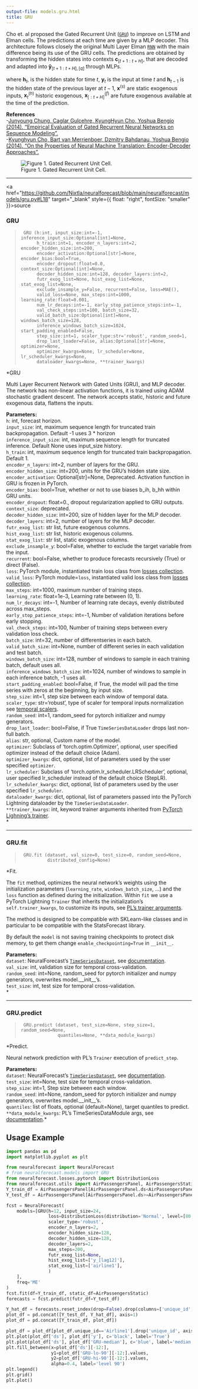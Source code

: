 ```yaml
---
output-file: models.gru.html
title: GRU
---
```



Cho et. al proposed the Gated Recurrent Unit
([`GRU`](https://nixtlaverse.nixtla.io/neuralforecast/models.gru.html#gru))
to improve on LSTM and Elman cells. The predictions at each time are
given by a MLP decoder. This architecture follows closely the original
Multi Layer Elman
[`RNN`](https://nixtlaverse.nixtla.io/neuralforecast/models.rnn.html#rnn)
with the main difference being its use of the GRU cells. The predictions
are obtained by transforming the hidden states into contexts
$\mathbf{c}_{[t+1:t+H]}$, that are decoded and adapted into
$\mathbf{\hat{y}}_{[t+1:t+H],[q]}$ through MLPs.

where $\mathbf{h}_{t}$, is the hidden state for time $t$,
$\mathbf{y}_{t}$ is the input at time $t$ and $\mathbf{h}_{t-1}$ is the
hidden state of the previous layer at $t-1$, $\mathbf{x}^{(s)}$ are
static exogenous inputs, $\mathbf{x}^{(h)}_{t}$ historic exogenous,
$\mathbf{x}^{(f)}_{[:t+H]}$ are future exogenous available at the time
of the prediction.

**References**<br/> -[Junyoung Chung, Caglar Gulcehre, KyungHyun Cho,
Yoshua Bengio (2014). “Empirical Evaluation of Gated Recurrent Neural
Networks on Sequence Modeling”.](https:arxivorg/abs/1412.3555)<br/>
-[Kyunghyun Cho, Bart van Merrienboer, Dzmitry Bahdanau, Yoshua Bengio
(2014). “On the Properties of Neural Machine Translation:
Encoder-Decoder Approaches”.](https://arxiv.org/abs/1409.1259)<br/>

<figure>
<img src="imgs_models/gru.png"
alt="Figure 1. Gated Recurrent Unit Cell." />
<figcaption aria-hidden="true">Figure 1. Gated Recurrent Unit
Cell.</figcaption>
</figure>

------------------------------------------------------------------------

<a
href="https://github.com/Nixtla/neuralforecast/blob/main/neuralforecast/models/gru.py#L18"
target="_blank" style={{ float: "right", fontSize: "smaller" }}>source</a>

### GRU

> ``` text
>  GRU (h:int, input_size:int=-1, inference_input_size:Optional[int]=None,
>       h_train:int=1, encoder_n_layers:int=2, encoder_hidden_size:int=200,
>       encoder_activation:Optional[str]=None, encoder_bias:bool=True,
>       encoder_dropout:float=0.0, context_size:Optional[int]=None,
>       decoder_hidden_size:int=128, decoder_layers:int=2,
>       futr_exog_list=None, hist_exog_list=None, stat_exog_list=None,
>       exclude_insample_y=False, recurrent=False, loss=MAE(),
>       valid_loss=None, max_steps:int=1000, learning_rate:float=0.001,
>       num_lr_decays:int=-1, early_stop_patience_steps:int=-1,
>       val_check_steps:int=100, batch_size=32,
>       valid_batch_size:Optional[int]=None, windows_batch_size=128,
>       inference_windows_batch_size=1024, start_padding_enabled=False,
>       step_size:int=1, scaler_type:str='robust', random_seed=1,
>       drop_last_loader=False, alias:Optional[str]=None, optimizer=None,
>       optimizer_kwargs=None, lr_scheduler=None, lr_scheduler_kwargs=None,
>       dataloader_kwargs=None, **trainer_kwargs)
> ```

\*GRU

Multi Layer Recurrent Network with Gated Units (GRU), and MLP decoder.
The network has non-linear activation functions, it is trained using
ADAM stochastic gradient descent. The network accepts static, historic
and future exogenous data, flattens the inputs.

**Parameters:**<br/> `h`: int, forecast horizon.<br/> `input_size`: int,
maximum sequence length for truncated train backpropagation. Default -1
uses 3 \* horizon <br/> `inference_input_size`: int, maximum sequence
length for truncated inference. Default None uses input_size
history.<br/> `h_train`: int, maximum sequence length for truncated train
backpropagation. Default 1.<br/> `encoder_n_layers`: int=2, number of
layers for the GRU.<br/> `encoder_hidden_size`: int=200, units for the
GRU’s hidden state size.<br/> `encoder_activation`: Optional\[str\]=None,
Deprecated. Activation function in GRU is frozen in PyTorch.<br/>
`encoder_bias`: bool=True, whether or not to use biases b_ih, b_hh
within GRU units.<br/> `encoder_dropout`: float=0., dropout
regularization applied to GRU outputs.<br/> `context_size`:
deprecated.<br/> `decoder_hidden_size`: int=200, size of hidden layer for
the MLP decoder.<br/> `decoder_layers`: int=2, number of layers for the
MLP decoder.<br/> `futr_exog_list`: str list, future exogenous
columns.<br/> `hist_exog_list`: str list, historic exogenous columns.<br/>
`stat_exog_list`: str list, static exogenous columns.<br/>
`exclude_insample_y`: bool=False, whether to exclude the target variable
from the input.<br/> `recurrent`: bool=False, whether to produce
forecasts recursively (True) or direct (False).<br/> `loss`: PyTorch
module, instantiated train loss class from [losses
collection](https://nixtla.github.io/neuralforecast/losses.pytorch.html).<br/>
`valid_loss`: PyTorch module=`loss`, instantiated valid loss class from
[losses
collection](https://nixtla.github.io/neuralforecast/losses.pytorch.html).<br/>
`max_steps`: int=1000, maximum number of training steps.<br/>
`learning_rate`: float=1e-3, Learning rate between (0, 1).<br/>
`num_lr_decays`: int=-1, Number of learning rate decays, evenly
distributed across max_steps.<br/> `early_stop_patience_steps`: int=-1,
Number of validation iterations before early stopping.<br/>
`val_check_steps`: int=100, Number of training steps between every
validation loss check.<br/> `batch_size`: int=32, number of
differentseries in each batch.<br/> `valid_batch_size`: int=None, number
of different series in each validation and test batch.<br/>
`windows_batch_size`: int=128, number of windows to sample in each
training batch, default uses all.<br/> `inference_windows_batch_size`:
int=1024, number of windows to sample in each inference batch, -1 uses
all.<br/> `start_padding_enabled`: bool=False, if True, the model will
pad the time series with zeros at the beginning, by input size.<br/>
`step_size`: int=1, step size between each window of temporal data.<br/>
`scaler_type`: str=‘robust’, type of scaler for temporal inputs
normalization see [temporal
scalers](https://nixtla.github.io/neuralforecast/common.scalers.html).<br/>
`random_seed`: int=1, random_seed for pytorch initializer and numpy
generators.<br/> `drop_last_loader`: bool=False, if True
`TimeSeriesDataLoader` drops last non-full batch.<br/> `alias`: str,
optional, Custom name of the model.<br/> `optimizer`: Subclass of
‘torch.optim.Optimizer’, optional, user specified optimizer instead of
the default choice (Adam).<br/> `optimizer_kwargs`: dict, optional, list
of parameters used by the user specified `optimizer`.<br/>
`lr_scheduler`: Subclass of ‘torch.optim.lr_scheduler.LRScheduler’,
optional, user specified lr_scheduler instead of the default choice
(StepLR).<br/> `lr_scheduler_kwargs`: dict, optional, list of parameters
used by the user specified `lr_scheduler`.<br/> `dataloader_kwargs`:
dict, optional, list of parameters passed into the PyTorch Lightning
dataloader by the `TimeSeriesDataLoader`. <br/> `**trainer_kwargs`: int,
keyword trainer arguments inherited from [PyTorch Lighning’s
trainer](https://pytorch-lightning.readthedocs.io/en/stable/api/pytorch_lightning.trainer.trainer.Trainer.html?highlight=trainer).<br/>\*

------------------------------------------------------------------------

### GRU.fit

> ``` text
>  GRU.fit (dataset, val_size=0, test_size=0, random_seed=None,
>           distributed_config=None)
> ```

\*Fit.

The `fit` method, optimizes the neural network’s weights using the
initialization parameters (`learning_rate`, `windows_batch_size`, …) and
the `loss` function as defined during the initialization. Within `fit`
we use a PyTorch Lightning `Trainer` that inherits the initialization’s
`self.trainer_kwargs`, to customize its inputs, see [PL’s trainer
arguments](https://pytorch-lightning.readthedocs.io/en/stable/api/pytorch_lightning.trainer.trainer.Trainer.html?highlight=trainer).

The method is designed to be compatible with SKLearn-like classes and in
particular to be compatible with the StatsForecast library.

By default the `model` is not saving training checkpoints to protect
disk memory, to get them change `enable_checkpointing=True` in
`__init__`.

**Parameters:**<br/> `dataset`: NeuralForecast’s
[`TimeSeriesDataset`](https://nixtlaverse.nixtla.io/neuralforecast/tsdataset.html#timeseriesdataset),
see
[documentation](https://nixtla.github.io/neuralforecast/tsdataset.html).<br/>
`val_size`: int, validation size for temporal cross-validation.<br/>
`random_seed`: int=None, random_seed for pytorch initializer and numpy
generators, overwrites model.\_\_init\_\_’s.<br/> `test_size`: int, test
size for temporal cross-validation.<br/>\*

------------------------------------------------------------------------

### GRU.predict

> ``` text
>  GRU.predict (dataset, test_size=None, step_size=1, random_seed=None,
>               quantiles=None, **data_module_kwargs)
> ```

\*Predict.

Neural network prediction with PL’s `Trainer` execution of
`predict_step`.

**Parameters:**<br/> `dataset`: NeuralForecast’s
[`TimeSeriesDataset`](https://nixtlaverse.nixtla.io/neuralforecast/tsdataset.html#timeseriesdataset),
see
[documentation](https://nixtla.github.io/neuralforecast/tsdataset.html).<br/>
`test_size`: int=None, test size for temporal cross-validation.<br/>
`step_size`: int=1, Step size between each window.<br/> `random_seed`:
int=None, random_seed for pytorch initializer and numpy generators,
overwrites model.\_\_init\_\_’s.<br/> `quantiles`: list of floats,
optional (default=None), target quantiles to predict. <br/>
`**data_module_kwargs`: PL’s TimeSeriesDataModule args, see
[documentation](https://pytorch-lightning.readthedocs.io/en/1.6.1/extensions/datamodules.html#using-a-datamodule).\*

## Usage Example


```python
import pandas as pd
import matplotlib.pyplot as plt

from neuralforecast import NeuralForecast
# from neuralforecast.models import GRU
from neuralforecast.losses.pytorch import DistributionLoss
from neuralforecast.utils import AirPassengersPanel, AirPassengersStatic
Y_train_df = AirPassengersPanel[AirPassengersPanel.ds<AirPassengersPanel['ds'].values[-12]] # 132 train
Y_test_df = AirPassengersPanel[AirPassengersPanel.ds>=AirPassengersPanel['ds'].values[-12]].reset_index(drop=True) # 12 test

fcst = NeuralForecast(
    models=[GRU(h=12, input_size=24,
                loss=DistributionLoss(distribution='Normal', level=[80, 90]),
                scaler_type='robust',
                encoder_n_layers=2,
                encoder_hidden_size=128,
                decoder_hidden_size=128,
                decoder_layers=2,
                max_steps=200,
                futr_exog_list=None,
                hist_exog_list=['y_[lag12]'],
                stat_exog_list=['airline1'],
                )
    ],
    freq='ME'
)
fcst.fit(df=Y_train_df, static_df=AirPassengersStatic)
forecasts = fcst.predict(futr_df=Y_test_df)

Y_hat_df = forecasts.reset_index(drop=False).drop(columns=['unique_id','ds'])
plot_df = pd.concat([Y_test_df, Y_hat_df], axis=1)
plot_df = pd.concat([Y_train_df, plot_df])

plot_df = plot_df[plot_df.unique_id=='Airline1'].drop('unique_id', axis=1)
plt.plot(plot_df['ds'], plot_df['y'], c='black', label='True')
plt.plot(plot_df['ds'], plot_df['GRU-median'], c='blue', label='median')
plt.fill_between(x=plot_df['ds'][-12:], 
                 y1=plot_df['GRU-lo-90'][-12:].values, 
                 y2=plot_df['GRU-hi-90'][-12:].values,
                 alpha=0.4, label='level 90')
plt.legend()
plt.grid()
plt.plot()
```

